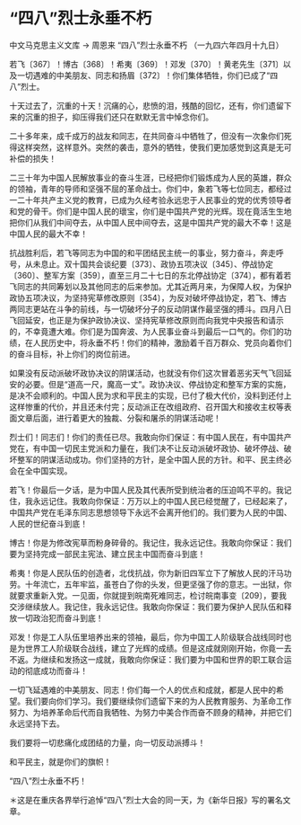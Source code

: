 # “四八”烈士永垂不朽

中文马克思主义文库 -> 周恩来
“四八”烈士永垂不朽
（一九四六年四月十九日）

若飞〔367〕！博古〔368〕！希夷〔369〕！邓发〔370〕！黄老先生〔371〕以及一切遇难的中美朋友、同志和扬眉〔372〕！你们集体牺牲，你们已成了“四八”烈士。

十天过去了，沉重的十天！沉痛的心，悲愤的泪，残酷的回忆，还有，你们遗留下来的沉重的担子，抑压得我们还只在默默无言中悼念你们。

二十多年来，成千成万的战友和同志，在共同奋斗中牺牲了，但没有一次象你们死得这样突然，这样意外。突然的袭击，意外的牺牲，使我们更加感觉到这真是无可补偿的损失！

二三十年为中国人民解放事业的奋斗生涯，已经把你们锻炼成为人民的英雄，群众的领袖，青年的导师和坚强不屈的革命战士。你们中，象若飞等七位同志，都经过一二十年共产主义党的教育，已成为久经考验永远忠于人民事业的党的优秀领导者和党的骨干。你们是中国人民的瓌宝，你们是中国共产党的光辉。现在竟活生生地把你们从我们中间夺去，从中国人民中间夺去，这是中国共产党的最大不幸！这是中国人民的最大不幸！

抗战胜利后，若飞等同志为中国的和平团结民主统一的事业，努力奋斗，奔走呼号，从未息止。双十国共会谈纪要〔373〕、政协五项决议〔345〕、停战协定〔360〕、整军方案〔359〕，直至三月二十七日的东北停战协定〔374〕，都有着若飞同志的共同筹划以及其他同志的后来参加。尤其近两月来，为保障人权，为保护政协五项决议，为坚持宪草修改原则〔354〕，为反对破坏停战协定，若飞、博古两同志更站在斗争的前线，与一切破坏分子的反动阴谋作最坚强的搏斗。四月八日飞回延安，也正是为保护政协决议、坚持宪草修改原则而向我党中央报告和请示的，不幸竟遭大难。你们是为国奔波、为人民事业奋斗到最后一口气的。你们的功绩，在人民历史中，将永垂不朽！你们的精神，激励着千百万群众、党员向着你们的奋斗目标，补上你们的岗位前进。

如果没有反动派破坏政协决议的阴谋活动，也就没有你们这次冒着恶劣天气飞回延安的必要。但是“道高一尺，魔高一丈”。政协决议、停战协定和整军方案的实施，是决不会顺利的。中国人民为求和平民主的实现，已付了极大代价，没料到还付上这样惨重的代价，并且还未付完；反动派正在改组政府、召开国大和接收主权等表面文章后面，进行着更大的独裁、分裂和屠杀的阴谋活动呢！

烈士们！同志们！你们的责任已尽。我敢向你们保证：有中国人民在，有中国共产党在，有中国一切民主党派和力量在，我们决不让反动派破坏政协、破坏停战、破坏整军的阴谋活动成功。你们坚持的方针，是全中国人民的方针。和平、民主终必会在全中国实现。

若飞！你最后一夕话，是为中国人民及其代表所受到统治者的压迫鸣不平的。我记住，我永远记住。我敢向你保证：万万以上的中国人民已经觉醒了，已经起来了，中国共产党在毛泽东同志思想领导下永远不会离开他们的。我们要为人民的中国、人民的世纪奋斗到底！

博古！你是为修改宪草而粉身碎骨的。我记住，我永远记住。我敢向你保证：我们要为坚持完成一部民主宪法、建立民主中国而奋斗到底！

希夷！你是人民队伍的创造者，北伐抗战，你为新旧四军立下了解放人民的汗马功劳。十年流亡，五年牢监，虽苍白了你的头发，但更坚强了你的意志。一出狱，你就要求重新入党。一见面，你就提到皖南死难同志，检讨皖南事变〔209〕，要我交涉继续放人。我记住，我永远记住。我敢向你保证：我们要为保护人民队伍和释放一切政治犯而奋斗到底！

邓发！你是工人队伍里培养出来的领袖，最后，你为中国工人阶级联合战线同时也是为世界工人阶级联合战线，建立了光辉的成绩。但是这成就刚刚开始，你竟一去不返。为继续和发扬这一成就，我敢向你保证：我们要为中国和世界的职工联合运动的彻底成功而奋斗！

一切飞延遇难的中美朋友、同志！你们每一个人的优点和成就，都是人民中的希望。我们要向你们学习。我们要继续你们遗留下来的为人民教育服务、为革命工作努力、为培养革命后代而自我牺牲、为努力中美合作而奋不顾身的精神，并把它们永远坚持下去。

我们要将一切悲痛化成团结的力量，向一切反动派搏斗！

和平民主，就是你们的旗帜！

“四八”烈士永垂不朽！

＊这是在重庆各界举行追悼“四八”烈士大会的同一天，为《新华日报》写的署名文章。

